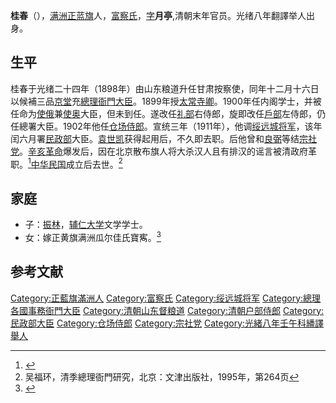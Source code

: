 {{Manchu name|[[富察氏|富察]]}}
'''桂春'''（{{bd|1856年||？|}}），[[满洲|满洲]][[正蓝旗|正蓝旗]]人，[[富察氏|富察氏]]，[[表字|字]]'''月亭''',清朝末年官员。光绪八年翻譯举人出身。

==生平==
桂春于光绪二十四年（1898年）由山东粮道升任甘肃按察使，同年十二月十六日以候補三品[[京堂|京堂]]充[[總理衙門大臣|總理衙門大臣]]。1899年授[[太常寺卿|太常寺卿]]。1900年任内阁学士，并被任命为[[中国驻俄罗斯大使列表|使俄]]兼[[中国驻奥地利大使列表|使奥]]大臣，但未到任。遂改任[[礼部|礼部]]右侍郎，旋即改任[[戶部|戶部]]左侍郎，仍任總署大臣。1902年他任[[仓场侍郎|仓场侍郎]]。宣统三年（1911年），他调[[绥远城将军|绥远城将军]]，该年闰六月署[[民政部_(清)|民政部]]大臣。[[袁世凯|袁世凯]]获得起用后，不久即去职。后他曾和[[良弼|良弼]]等结[[宗社党|宗社党]]。[[辛亥革命|辛亥革命]]爆发后，因在北京散布旗人将大杀汉人且有排汉的谣言被清政府革职。<ref>{{cite web |author1=常书红 |title=辛亥革命期间的满汉关系 |url=http://news.ifeng.com/history/zhongguojindaishi/special/zhongduzourong/detail_2013_08/16/28700561_0.shtml |website=凤凰网历史 |publisher=《辛亥革命前后的满族研究》 |accessdate=2019-07-28 |archivedate=2019-07-28 |archive-url=https://web.archive.org/web/20190728102637/http://news.ifeng.com/history/zhongguojindaishi/special/zhongduzourong/detail_2013_08/16/28700561_0.shtml |dead-url=no }}</ref>[[中华民国|中华民国]]成立后去世。<ref>吴福环，清季總理衙門研究，北京：文津出版社，1995年，第264页</ref>

==家庭==
*子：[[振林|振林]]，[[辅仁大学|辅仁大学]]文学学士。
*女：嫁正黄旗满洲瓜尔佳氏寶寯。<ref>{{cite news |title=光绪丁酉科明經通譜}}</ref>

==参考文献==
{{reflist}}

{{DEFAULTSORT:Gui桂}}
[[Category:正藍旗滿洲人|Category:正藍旗滿洲人]]
[[Category:富察氏|Category:富察氏]]
[[Category:绥远城将军|Category:绥远城将军]]
[[Category:總理各國事務衙門大臣|Category:總理各國事務衙門大臣]]
[[Category:清朝山东督粮道|Category:清朝山东督粮道]]
[[Category:清朝户部侍郎|Category:清朝户部侍郎]]
[[Category:民政部大臣|Category:民政部大臣]]
[[Category:仓场侍郎|Category:仓场侍郎]]
[[Category:宗社党|Category:宗社党]]
[[Category:光緒八年壬午科繙譯舉人|Category:光緒八年壬午科繙譯舉人]]